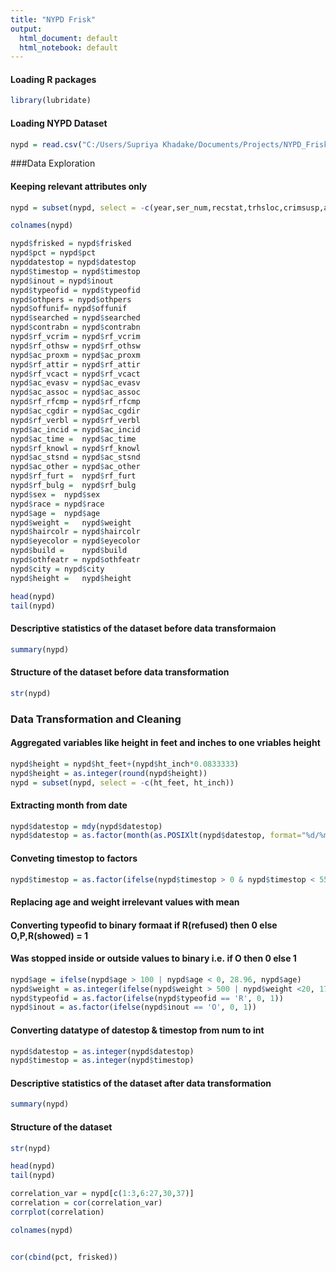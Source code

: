 ---
title: "NYPD Frisk"
output:
  html_document: default
  html_notebook: default
---
#### Loading R packages
```{r}
library(lubridate)
```
#### Loading NYPD Dataset
```{r}
nypd = read.csv("C:/Users/Supriya Khadake/Documents/Projects/NYPD_Frisk/nypd_frisk_data.csv")
```

###Data Exploration

#### Keeping relevant attributes only
```{r}
nypd = subset(nypd, select = -c(year,ser_num,recstat,trhsloc,crimsusp,arstmade,sumoffen,compyear,comppct,perobs,perstop,adtlrept,adtlrept,pistol,riflshot,asltweap,knifcuti,machgun,othrweap,pf_hands,pf_wall,pf_grnd,pf_drwep,pf_ptwep,pf_baton,pf_hcuff,pf_pepsp,pf_other,radio,ac_rept,ac_inves,sb_hdobj,sb_outln,sb_admis,sb_other,repcmd,revcmd,cs_bulge,cs_casng,cs_cloth,cs_descr,cs_drgtr,cs_furtv,cs_lkout,cs_objcs,cs_other,cs_vcrim,offverb,offshld,forceuse,dob,addrtyp,rescode,premtype,premname,addrnum,stname,stinter,crossst,aptnum,state,zip,addrpct,sector,beat,post,dettypCM,lineCM,detailCM,xcoord,ycoord,officrid,arstoffn,sumissue,explnstp))

colnames(nypd)
```

```{r}
nypd$frisked = nypd$frisked
nypd$pct = nypd$pct
nypddatestop = nypd$datestop
nypd$timestop = nypd$timestop
nypd$inout = nypd$inout
nypd$typeofid = nypd$typeofid
nypd$othpers = nypd$othpers
nypd$offunif= nypd$offunif
nypd$searched = nypd$searched
nypd$contrabn = nypd$contrabn
nypd$rf_vcrim = nypd$rf_vcrim
nypd$rf_othsw = nypd$rf_othsw
nypd$ac_proxm = nypd$ac_proxm
nypd$rf_attir = nypd$rf_attir
nypd$rf_vcact = nypd$rf_vcact
nypd$ac_evasv = nypd$ac_evasv
nypd$ac_assoc =	nypd$ac_assoc
nypd$rf_rfcmp =	nypd$rf_rfcmp
nypd$ac_cgdir =	nypd$ac_cgdir
nypd$rf_verbl =	nypd$rf_verbl
nypd$ac_incid =	nypd$ac_incid
nypd$ac_time =	nypd$ac_time
nypd$rf_knowl =	nypd$rf_knowl
nypd$ac_stsnd =	nypd$ac_stsnd
nypd$ac_other =	nypd$ac_other
nypd$rf_furt =	nypd$rf_furt
nypd$rf_bulg =	nypd$rf_bulg
nypd$sex =	nypd$sex
nypd$race =	nypd$race
nypd$age =	nypd$age
nypd$weight =	nypd$weight
nypd$haircolr =	nypd$haircolr
nypd$eyecolor =	nypd$eyecolor
nypd$build =	nypd$build
nypd$othfeatr =	nypd$othfeatr
nypd$city =	nypd$city
nypd$height =	nypd$height
```

```{r}
head(nypd)
tail(nypd)
```

#### Descriptive statistics of the dataset before data transformaion
```{r}
summary(nypd)
```

#### Structure of the dataset before data transformation
```{r}
str(nypd)
```

### Data Transformation and Cleaning

#### Aggregated variables like height in feet and inches to one vriables height
```{r}
nypd$height = nypd$ht_feet+(nypd$ht_inch*0.0833333)
nypd$height = as.integer(round(nypd$height))
nypd = subset(nypd, select = -c(ht_feet, ht_inch))
```

####  Extracting month from date
```{r}
nypd$datestop = mdy(nypd$datestop)
nypd$datestop = as.factor(month(as.POSIXlt(nypd$datestop, format="%d/%m/%Y")))
```

#### Conveting timestop to factors
```{r}
nypd$timestop = as.factor(ifelse(nypd$timestop > 0 & nypd$timestop < 559, 1, ifelse(nypd$timestop > 600 & nypd$timestop < 1159, 2, ifelse(nypd$timestop > 1200 & nypd$timestop < 1759, 3,4 ))))
```

#### Replacing age and weight irrelevant values with mean
#### Converting typeofid to binary formaat if R(refused) then 0 else O,P,R(showed) = 1
#### Was stopped inside or outside values to binary i.e. if O then 0 else 1
```{r}
nypd$age = ifelse(nypd$age > 100 | nypd$age < 0, 28.96, nypd$age)
nypd$weight = as.integer(ifelse(nypd$weight > 500 | nypd$weight <20, 171.4, nypd$weight))
nypd$typeofid = as.factor(ifelse(nypd$typeofid == 'R', 0, 1))
nypd$inout = as.factor(ifelse(nypd$inout == 'O', 0, 1))
```

#### Converting datatype of datestop & timestop from num to int
```{r}
nypd$datestop = as.integer(nypd$datestop)
nypd$timestop = as.integer(nypd$timestop)
```


#### Descriptive statistics of the dataset after data transformation
```{r}
summary(nypd)
```

#### Structure of the dataset
```{r}
str(nypd)
```

```{r}
head(nypd)
tail(nypd)
```

```{r fig.width = 14, fig.height = 10}
correlation_var = nypd[c(1:3,6:27,30,37)]
correlation = cor(correlation_var)
corrplot(correlation)
```
```{r}
colnames(nypd)
```

```{r}


```

```{r}
cor(cbind(pct, frisked))
```
































